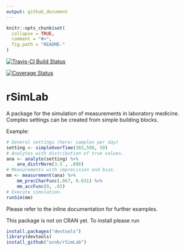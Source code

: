 ```yaml
---
output: github_document
---
```



```r
knitr::opts_chunk$set(
  collapse = TRUE,
  comment = "#>",
  fig.path = "README-"
)
```

<!-- README.md is generated from README.Rmd. Please edit that file -->

[![Travis-CI Build Status](https://travis-ci.org/acnb/rSimLab.png?branch=master)](https://travis-ci.org/acnb/rSimLab)

[![Coverage Status](https://img.shields.io/codecov/c/github/acnb/rSimLab/master.svg)](https://codecov.io/github/acnb/rSimLab?branch=master)


# rSimLab

A package for the simulation of measurements in laboratory medicine. Complex settings can be created from simple building blocks.

Example:

```r
# General settings (here: samples per day)
setting <- simpleOverTime(365,500, 50)
# Analytes with distribution of true values.
ana <- analyte(setting) %>%
    ana_distrNorm(3.5 , .886)
# Measurements with imprecision and bias.
mm <- measurement(ana) %>%
    mm_precCharFunc(.067, 0.031) %>%
    mm_accFunc(0, .03)
# Execute simulation.
runSim(mm)
```
Please refer to the inline documentation for further examples. 

This package is not on CRAN yet. To install please run

```r
install.packages("devtools")
library(devtools)
install_github("acnb/rSimLab")
```




